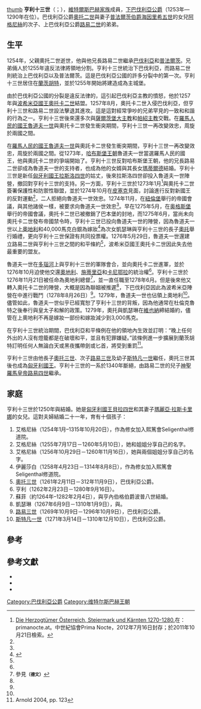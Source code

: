 [[file:Heinrich_XIII._(Bayern).png|thumb]]
'''亨利十三世'''（{{Lang-de|Heinrich von Wittelsbach}}；{{bd|1235年|11月19日|1290年|2月3日|catIdx=H}}），[[維特爾斯巴赫王朝|維特爾斯巴赫家族]]成員，[[巴伐利亞統治者列表|下巴伐利亞公爵]]（1253年—1290年在位）。巴伐利亞公爵[[鄂圖二世_(巴伐利亞公爵)|奧托二世]]與妻子[[普法爾茨统治者列表|普法爾茨伯爵]][[海因里希五世_(普法爾茨)|海因里希五世]]的女兒[[普法爾茨的阿格尼絲|阿格尼絲]]的次子、上巴伐利亞公爵[[路德維希二世_(上巴伐利亞)|路易二世]]的弟弟。

==生平==
1254年，父親奧托二世逝世，他與他兄長路易二世繼承[[巴伐利亞|巴伐利亞]]和[[普法爾茨|普法爾茨]]。兄弟倆人於1255年違反法律將領地分割。亨利十三世統治下巴伐利亞，而路易二世則統治上巴伐利亞以及普法爾茨。這是巴伐利亞公國的許多分裂中的第一次。亨利十三世居住在[[蘭茨胡特|蘭茨胡特]]，並於1255年開始將{{link-en|布格豪森城堡|Burghausen Castle}}建造成為主城堡。

由於巴伐利亞公國的分裂是違反法律的，這引起巴伐利亞主教的憤怒，他於1257年與[[波希米亞國王|波希米亞國王]][[奥托卡二世_(波希米亞)|奧托卡二世]]結盟。1257年8月，奧托卡二世入侵巴伐利亞，但亨利十三世和路易二世設法擊退其進攻。這是這對經常爭吵的兄弟罕見的一致和和諧的行為之一。亨利十三世後來還多次與[[天主教薩爾茨堡總教區|薩爾茨堡大主教]]和[[天主教帕紹教區|帕紹主教]]交戰。在[[羅馬人民的國王|羅馬人民的國王]][[魯道夫一世_(德意志)|魯道夫一世]]與奧托卡二世發生衝突期間，亨利十三世一再改變效忠，周旋於兩國之間。

在[[羅馬人民的國王|羅馬人民的國王]][[魯道夫一世_(德意志)|魯道夫一世]]與奧託卡二世發生衝突期間，亨利十三世一再改變效忠，周旋於兩國之間。從1273年，[[哈布斯堡王朝|哈布斯堡王朝]]魯道夫一世當選羅馬人民的國王，他與奧託卡二世的爭端開始了。亨利十三世反對哈布斯堡王朝，他的兄長路易二世卻成為魯道夫一世的支持者，也成為他的女婿與其長女[[哈布斯堡的瑪蒂爾德|瑪蒂爾德]]結婚。亨利十三世是新任[[匈牙利國王|匈牙利國王]][[拉斯洛四世|拉斯洛四世]]的姑丈，後來拉斯洛四世卻投入魯道夫一世陣營，撤回對亨利十三世的支持。另一方面，亨利十三世於1273年1月<ref name="primanocte">
[https://archive.vn/20120716100649/http://primanocte.at/jmo/index.php?option=com_content&task=view&id=129&Itemid=48 Die Herzogtümer Österreich, Steiermark und Kärnten 1270-1280.]在：primanocte.at。中世紀協會Prima Nocte，2012年7月16日封存；於2011年10月21日檢索。</ref>與奧托卡二世簽署保護性和防禦性聯盟，並於1274年10月在[[皮塞克|皮塞克]]見面，討論進行反對新國王的反對運動<ref name="primanocte" />，二人拒絕向魯道夫一世效忠。1274年11月，在[[紐倫堡|紐倫堡]]舉行的帝國會議，與其他諸侯一樣，被要求向魯道夫一世效忠<ref name="primanocte" />。早在1275年5月，在[[奥格斯堡|奥格斯堡]]舉行的帝國會議，奧托卡二世已被撤銷了巴本堡的封地，而1275年6月，當尚未向奧托卡二世發布帝國禁令時，亨利十三世已投向魯道夫一世的陣營，因為魯道夫一世以[[上奧地利|上奧地利]]和40,000馬克白銀為嫁妝<ref name="NDB">{{NDB|8|344|345|Heinrich XIII., Herzog von Bayern|Kurt Reindel|133802515}}</ref>為次女凱瑟琳與亨利十三世的長子[[奥托三世_(下巴伐利亞)|奧托]]舉行婚禮，更向亨利十三世保證有共同投票權。1276年5月29日，魯道夫一世還建立路易二世與亨利十三世之間的和平條約<ref name="primanocte" />，波希米亞國王奧托卡二世因此失去他最重要的盟友。

魯道夫一世在[[多瑙河|多瑙河]]上與亨利十三世的軍隊會合，並向奧托卡二世進軍，並於1276年10月迫使他交還[[奧地利|奧地利]]、[[施蒂里亞|施蒂里亞]]和[[卡尼鄂拉|卡尼鄂拉]]的統治權<ref name="primanocte" />。亨利十三世於1276年11月21日被任命為奧地利總督<ref name =“list”>參見{{link-de|中世紀奧地利的藩侯和公爵名單|Liste der Markgrafen und Herzöge von Österreich im Mittelalter}}<small>'''（德文）'''</small> </ref>，並一直任職至1278年6月。但是後來他又轉入奧托卡二世的陣營，大概是因為聯姻被推遲<ref name="NDB" />，下巴伐利亞因此為波希米亞陣營在{{link-en|馬爾凱菲爾德戰役|Battle on the Marchfeld}}中進行戰鬥（1278年8月26日）<ref name="primanocte" />。1279年，魯道夫一世也佔領上奧地利<ref name="primanocte" />。儘管如此，魯道夫一世似乎已經寬恕了亨利十三世的背叛，因為他通常在杜倫克魯特之後奉行與皇太子和解的政策。1279年，奧托與凱瑟琳在[[維也納|維也納]]締結婚約，儘管在上奧地利不再是嫁妝一部份和嫁妝減少到3,000馬克。

在亨利十三世統治期間，巴伐利亞和平條例在他的領地內生效並訂明：“晚上任何外出的人沒有燈籠都是在破壞和平，並且有犯罪嫌疑。”該條例進一步擴展到蘭茨胡特訂明任何人無論白天或黑夜攜帶劍或匕首，將受到重罰<ref>Arnold 2004, pp. 123</ref>。

亨利十三世由他長子[[奥托三世_(下巴伐利亞)|奧托三世]]、次子[[路易三世_(巴伐利亞)|路易三世]]及幼子[[斯特凡一世_(巴伐利亞)|斯特凡一世]]繼任，奧托三世其後也成為[[匈牙利國王|匈牙利國王]]。亨利十三世的一系於1340年斷絕，由路易二世的兒子[[神聖羅馬皇帝|神聖羅馬皇帝]][[路易四世_(神聖羅馬帝國)|路易四世]]繼承。

==家庭==
亨利十三世於1250年與{{link-en|匈牙利的伊麗莎白|Elizabeth of Hungary, Duchess of Bavaria}}結婚。她是[[匈牙利國王|匈牙利國王]][[貝拉四世|貝拉四世]]和其妻子[[瑪麗亞·拉斯卡里娜|瑪麗亞·拉斯卡里娜]]的女兒。這對夫婦結婚二十一年，育有十個孩子：

#艾格尼絲（1254年1月–1315年10月20日），作為修女加入熙篤會Seligenthal修道院。
#艾格尼絲（1255年7月17日－1260年5月10日），她和姐姐分享自己的名字。
#艾格尼絲（1256年10月29日－1260年11月16日），她與兩個姐姐分享自己的名字。
#伊麗莎白（1258年4月23日－1314年8月8日），作為修女加入熙篤會Seligenthal修道院。
#[[奥托三世_(下巴伐利亞)|奧托三世]]（1261年2月11日－312年11月9日），巴伐利亞公爵。
#亨利（1262年2月23日－1280年9月16日）。
#蘇菲（約1264年–1282年2月4日），與亨內伯格伯爵波普八世結婚。
#凱瑟琳（1267年6月9日－1310年1月9日），與{{link-en|邁森藩侯弗雷德里克·圖塔|Frederick Tuta}}。
#[[路易三世_(巴伐利亞)|路易三世]]（1269年10月9日－1296年10月9日），巴伐利亞公爵。
#[[斯特凡一世_(巴伐利亞)|斯特凡一世]]（1271年3月14日－1310年12月10日），巴伐利亞公爵。

==參考==
{{Reflist}}

==參考文獻==
*{{cite web|last=Charles|first=Cawley|url=http://fmg.ac/Projects/MedLands/BAVARIA.htm#HeinrichIDukedied1290B|title=His listing along with his wife. The  project "involves extracting and analysing detailed information from primary sources, including contemporary chronicles, cartularies, necrologies and testaments."|publisher=Medieval Lands database, Foundation for Medieval Genealogy|date=August 2012|accessdate=2021-01-24|archive-date=2008-02-24|archive-url=https://web.archive.org/web/20080224224006/http://www.northvegr.org/lore/langobard/#HeinrichIDukedied1290B|dead-url=no}}
* {{cite web |last=Marek |first=Miroslav |url=http://genealogy.euweb.cz/wittel/wittel1.html#H1 |title=A listing of descendants of Otto I, Count of Scheyern, including Henry XIII and his children |publisher=Genealogy.EU |accessdate=2021-01-24 |archive-date=2012-05-19 |archive-url=https://www.webcitation.org/67lZHyDax?url=http://genealogy.euweb.cz/wittel/wittel1.html#H1 |dead-url=no }}
* {{cite book|last=Arnold |first=Benjamin |title=Power & Property in Medieval Germany Economic and Social Change 900-1300 |publisher=Oxford University Press |location=New York |year=2004 |isbn=978-0-19-927221-1}}

{{s-start}}
{{s-hou|[[維特爾斯巴赫王朝|維特爾斯巴赫王朝]]|1235年|11月19日|1290年|2月3日}}
{{S-reg|}}
{{S-bef| before =[[鄂圖二世_(巴伐利亞公爵)|奧托二世]]}}
{{S-ttl| title  = [[巴伐利亞統治者列表|下巴伐利亞公爵]]
       | years  = 1253年–1290年}}
{{S-aft| after  = [[奥托三世_(下巴伐利亞)|奧托三世]]與[[路易三世_(巴伐利亞)|路易三世]]及[[斯特凡一世_(巴伐利亞)|斯特凡一世]]共治}}
{{End box}}
{{Authority Control}}

[[Category:巴伐利亞公爵|Category:巴伐利亞公爵]]
[[Category:维特尔斯巴赫王朝|Category:维特尔斯巴赫王朝]]